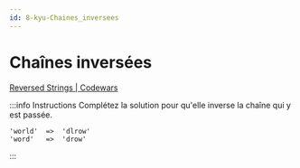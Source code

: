 ```yaml
---
id: 8-kyu-Chaines_inversees
---
```


# Chaînes inversées

[Reversed Strings | Codewars](https://www.codewars.com/kata/5168bb5dfe9a00b126000018/javascript)

:::info Instructions
Complétez la solution pour qu'elle inverse la chaîne qui y est passée.

```shell
'world'  =>  'dlrow'
'word'   =>  'drow'
```

:::


